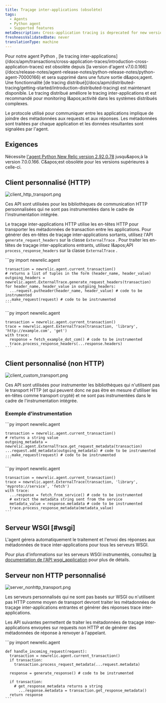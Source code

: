 ```yaml
---
title: Traçage inter-applications (obsolète)
tags:
  - Agents
  - Python agent
  - Supported features
metaDescription: Cross-application tracing is deprecated for new versions of the New Relic Python agent.
freshnessValidatedDate: never
translationType: machine
---
```


<Callout variant="important">
  Pour notre agent Python , [le tracing inter-applications](/docs/apm/transactions/cross-application-traces/introduction-cross-application-traces) est obsolète depuis [la version d'agent v7.0.0.166](/docs/release-notes/agent-release-notes/python-release-notes/python-agent-70000166) et sera supprimé dans une future sortie d&amp;apos;agent. Une fonctionnalité [de tracing distribué](/docs/apm/distributed-tracing/getting-started/introduction-distributed-tracing) est maintenant disponible. Le tracing distribué améliore le tracing inter-applications et est recommandé pour monitoring l&amp;apos;activité dans les systèmes distribués complexes.
</Callout>

Le protocole utilisé pour communiquer entre les applications implique de joindre des métadonnées aux requests et aux réponses. Les métadonnées sont traitées par chaque application et les données résultantes sont signalées par l'agent.

## Exigences

Nécessite [l'agent Python New Relic version 2.92.0.78](/docs/release-notes/agent-release-notes/python-release-notes/python-agent-292078) jusqu&amp;apos;à la version 7.0.0.166. C&amp;apos;est obsolète pour les versions supérieures à celle-ci.

## Client personnalisé (HTTP)

<img title="client_http_transport.png" alt="client_http_transport.png" src="/images/apm_diagram_python-diagram-app-tracing.webp" />

Ces API sont utilisées pour les bibliothèques de communication HTTP personnalisées qui ne sont pas instrumentées dans le cadre de l'instrumentation intégrée.

Le traçage inter-applications HTTP utilise les en-têtes HTTP pour transporter les métadonnées de transaction entre les applications. Pour générer des en-têtes de traçage inter-applications sortants, utilisez l'API `generate_request_headers` sur la classe `ExternalTrace` . Pour traiter les en-têtes de traçage inter-applications entrants, utilisez l&amp;apos;API `process_response_headers` sur la classe `ExternalTrace` .

<CollapserGroup>
  <Collapser id="custom-client-http-outgoing" title="requestssortantes">
    ```py
    import newrelic.agent

    transaction = newrelic.agent.current_transaction()
    # returns a list of tuples in the form (header_name, header_value)
    outgoing_headers = newrelic.agent.ExternalTrace.generate_request_headers(transaction)
    for header_name, header_value in outgoing_headers:
      ...request.putheader(header_name, header_value) # code to be instrumented
    ...make_request(request) # code to be instrumented
    ```
  </Collapser>

  <Collapser id="custom-client-http-incoming" title="Réponse entrante">
    ```py
    import newrelic.agent

    transaction = newrelic.agent.current_transaction()
    trace = newrelic.agent.ExternalTrace(transaction, 'library', 'http://example.com', 'get')
    with trace:
      response = fetch_example_dot_com() # code to be instrumented
      trace.process_response_headers(...response.headers)
    ```
  </Collapser>
</CollapserGroup>

## Client personnalisé (non HTTP)

<img title="client_custom_transport.png" alt="client_custom_transport.png" src="/images/apm_diagram_client-custom-transport.webp" />

Ces API sont utilisées pour instrumenter les bibliothèques qui n'utilisent pas le transport HTTP (et qui peuvent donc ne pas être en mesure d'utiliser les en-têtes comme transport crypté) et ne sont pas instrumentées dans le cadre de l'instrumentation intégrée.

### Exemple d'instrumentation

<CollapserGroup>
  <Collapser id="custom-client-non-http-outgoing" title="requestssortantes">
    ```py
    import newrelic.agent

    transaction = newrelic.agent.current_transaction()
    # returns a string value
    outgoing_metadata = newrelic.agent.ExternalTrace.get_request_metadata(transaction)
    ...request.add_metadata(outgoing_metadata) # code to be instrumented
    ...make_request(request) # code to be instrumented
    ```
  </Collapser>

  <Collapser id="custom-client-non-http-incoming" title="Réponse entrante">
    ```py
    import newrelic.agent

    transaction = newrelic.agent.current_transaction()
    trace = newrelic.agent.ExternalTrace(transaction, 'library', 'myproto://service', 'fetch')
    with trace:
      ...response = fetch_from_service() # code to be instrumented
      # extract the metadata string sent from the service
      metadata_value = response.metadata # code to be instrumented
      trace.process_response_metadata(metadata_value)
    ```
  </Collapser>
</CollapserGroup>

## Serveur WSGI [#wsgi]

<Callout variant="tip">
  L'agent gérera automatiquement le traitement et l'envoi des réponses aux métadonnées de trace inter-applications pour tous les serveurs WSGI.
</Callout>

Pour plus d'informations sur les serveurs WSGI instrumentés, consultez [la documentation de l'API wsgi\_application](/docs/agents/python-agent/python-agent-api/wsgi_application) pour plus de détails.

## Serveur non HTTP personnalisé

<img title="server_nonhttp_transport.png" alt="server_nonhttp_transport.png" src="/images/apm_diagram_python-nonhttp-transport.webp" />

Les serveurs personnalisés qui ne sont pas basés sur WSGI ou n'utilisent pas HTTP comme moyen de transport devront traiter les métadonnées de traçage inter-applications entrantes et générer des réponses trace inter-applications.

Les API suivantes permettent de traiter les métadonnées de traçage inter-applications envoyées sur requests non HTTP et de générer des métadonnées de réponse à renvoyer à l'appelant.

<CollapserGroup>
  <Collapser id="custom-non-http-server-example" title="Exemple d'instrumentation">
    ```py
    import newrelic.agent

    def handle_incoming_request(request):
      transaction = newrelic.agent.current_transaction()
      if transaction:
        transaction.process_request_metadata(...request.metadata)

      response = generate_response() # code to be instrumented

      if transaction:
        # get_response_metadata returns a string
          ...response.metadata = transaction.get_response_metadata()
      return response
    ```
  </Collapser>
</CollapserGroup>